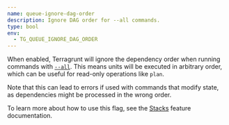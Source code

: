 ```yaml
---
name: queue-ignore-dag-order
description: Ignore DAG order for --all commands.
type: bool
env:
  - TG_QUEUE_IGNORE_DAG_ORDER
---
```


When enabled, Terragrunt will ignore the dependency order when running commands with [`--all`](/docs/reference/cli/commands/run#all). This means units will be executed in arbitrary order, which can be useful for read-only operations like `plan`.

Note that this can lead to errors if used with commands that modify state, as dependencies might be processed in the wrong order.

To learn more about how to use this flag, see the [Stacks](/docs/features/stacks) feature documentation.
